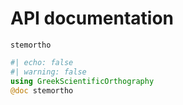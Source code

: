 # API documentation



`stemortho` 

:::{.callout-note appearance="minimal"}
```julia
#| echo: false
#| warning: false
using GreekScientificOrthography
@doc stemortho
```
:::
